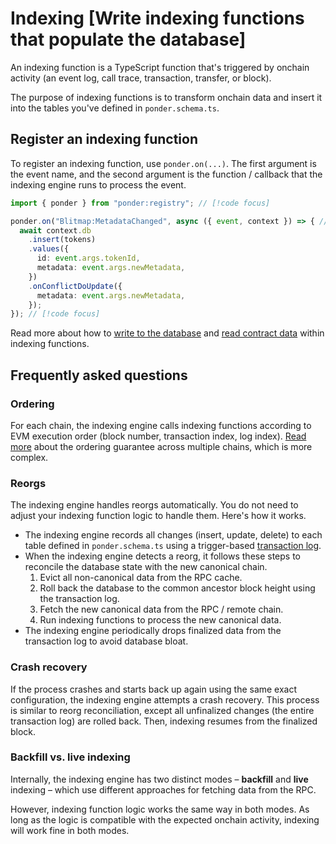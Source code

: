 
# Indexing [Write indexing functions that populate the database]

An indexing function is a TypeScript function that's triggered by onchain activity (an event log, call trace, transaction, transfer, or block).

The purpose of indexing functions is to transform onchain data and insert it into the tables you've defined in `ponder.schema.ts`.

## Register an indexing function

To register an indexing function, use `ponder.on(...)`. The first argument is the event name, and the second argument is the function / callback that the indexing engine runs to process the event.

```ts [src/index.ts]
import { ponder } from "ponder:registry"; // [!code focus]

ponder.on("Blitmap:MetadataChanged", async ({ event, context }) => { // [!code focus]
  await context.db
    .insert(tokens)
    .values({
      id: event.args.tokenId,
      metadata: event.args.newMetadata,
    })
    .onConflictDoUpdate({
      metadata: event.args.newMetadata,
    });
}); // [!code focus]
```

Read more about how to [write to the database](/docs/indexing/write) and [read contract data](/docs/indexing/read-contracts) within indexing functions.

## Frequently asked questions

### Ordering

For each chain, the indexing engine calls indexing functions according to EVM execution order (block number, transaction index, log index). [Read more](/docs/api-reference/ponder/config#ordering) about the ordering guarantee across multiple chains, which is more complex. 

### Reorgs

The indexing engine handles reorgs automatically. You do not need to adjust your indexing function logic to handle them. Here's how it works.

- The indexing engine records all changes (insert, update, delete) to each table defined in `ponder.schema.ts` using a trigger-based [transaction log](https://en.wikipedia.org/wiki/Transaction_log).
- When the indexing engine detects a reorg, it follows these steps to reconcile the database state with the new canonical chain.
  1. Evict all non-canonical data from the RPC cache.
  2. Roll back the database to the common ancestor block height using the transaction log.
  3. Fetch the new canonical data from the RPC / remote chain.
  4. Run indexing functions to process the new canonical data.
- The indexing engine periodically drops finalized data from the transaction log to avoid database bloat.

### Crash recovery

If the process crashes and starts back up again using the same exact configuration, the indexing engine attempts a crash recovery. This process is similar to reorg reconciliation, except all unfinalized changes (the entire transaction log) are rolled back. Then, indexing resumes from the finalized block.

### Backfill vs. live indexing

Internally, the indexing engine has two distinct modes – **backfill** and **live** indexing – which use different approaches for fetching data from the RPC.

However, indexing function logic works the same way in both modes. As long as the logic is compatible with the expected onchain activity, indexing will work fine in both modes.

